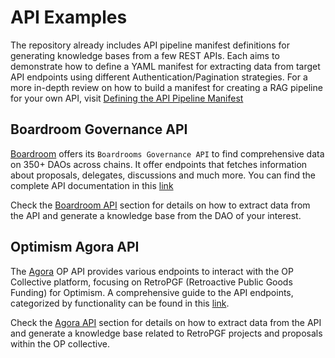 # API Examples

The repository already includes API pipeline manifest definitions for generating knowledge bases from a few REST APIs. Each aims to demonstrate how to define
a YAML manifest for extracting data from target API endpoints using different Authentication/Pagination strategies. For a more in-depth review on how to build a
manifest for creating a RAG pipeline for your own API, visit [Defining the API Pipeline Manifest](/manifest-definition)

## Boardroom Governance API

[Boardroom](https://boardroom.io/) offers its `Boardrooms Governance API` to find comprehensive data on 350+ DAOs across chains. 
It offer endpoints that fetches information about proposals, delegates, discussions and much more. You can find the complete API documentation 
in this [link](https://docs.boardroom.io/docs/api/cd5e0c8aa2bc1-overview)

Check the [Boardroom API](/apis/boardroom-api) section for details on how to extract data from the API and generate a knowledge base from the DAO of your interest.

## Optimism Agora API

The [Agora](https://www.agora.xyz/#Product) OP API provides various endpoints to interact with the OP Collective platform, focusing on RetroPGF (Retroactive Public Goods Funding) for Optimism.
A comprehensive guide to the API endpoints, categorized by functionality can be found in this [link](https://vote.optimism.io/api_v1).

Check the [Agora API](/apis/agora-api) section for details on how to extract data from the API and generate a knowledge base related to RetroPGF projects and proposals within the OP collective.